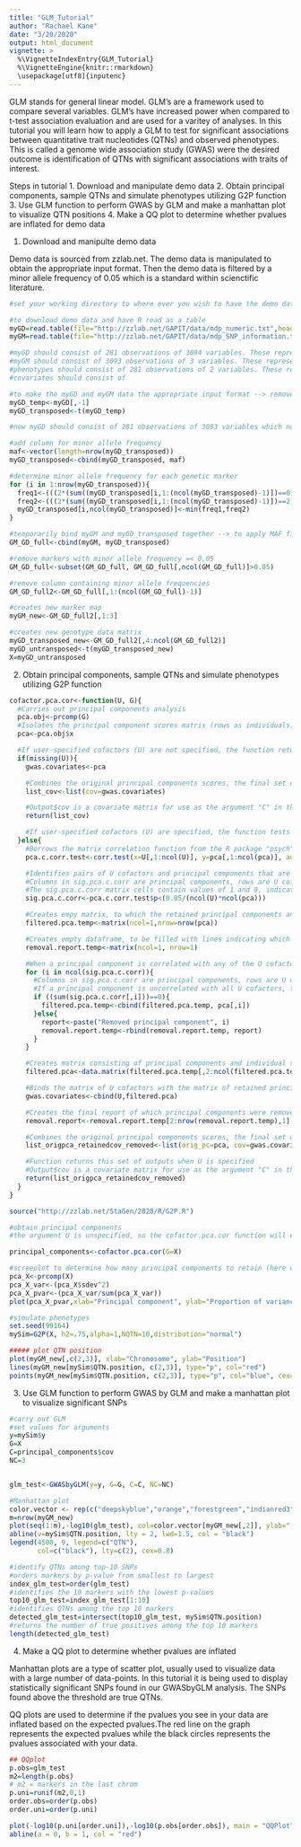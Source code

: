 ```yaml
---
title: "GLM_Tutorial"
author: "Rachael Kane"
date: "3/20/2020"
output: html_document
vignette: >
  %\VignetteIndexEntry{GLM_Tutorial}
  %\VignetteEngine{knitr::rmarkdown}
  \usepackage[utf8]{inputenc}
---
```


GLM stands for general linear model. GLM's are a framework used to compare several variables. GLM's have increased power when compared to t-test association evaluation and are used for a varitey of analyses. In this tutorial you will learn how to apply a GLM to test for significant associations between quantitative trait nucleotides (QTNs) and observed phenotypes. This is called a genome wide association study (GWAS) were the desired outcome is identification of QTNs with significant associations with traits of interest.  


Steps in tutorial
1. Download and manipulate demo data
2. Obtain principal components, sample QTNs and simulate phenotypes utilizing G2P function
3. Use GLM function to perform GWAS by GLM and make a manhattan plot to visualize QTN positions 
4. Make a QQ plot to determine whether pvalues are inflated for demo data


1. Download and manipulte demo data

Demo data is sourced from zzlab.net. The demo data is manipulated to obtain the appropriate input format. Then the demo data is filtered by a minor allele frequency of 0.05 which is a standard within scienctific literature. 


```r
#set your working directory to where ever you wish to have the demo data download

#to download demo data and have R read as a table
myGD=read.table(file="http://zzlab.net/GAPIT/data/mdp_numeric.txt",head=T)
myGM=read.table(file="http://zzlab.net/GAPIT/data/mdp_SNP_information.txt",head=T)

#myGD should consist of 281 observations of 3094 variables. These represent 281 individuals with 3093 genetic markers.
#myGM should consist of 3093 observations of 3 variables. These represent 3093 genetic markers and columns with SNP label, chromosome #, and base pair position.
#phenotypes should consist of 281 observations of 2 variables. These represent the 281 individuals taxa ID and their observaed phenotype score.
#covariates should consist of

#to make the myGD and myGM data the appropriate input format --> remove taxa ID column from myGD and transpose myGM
myGD_temp<-myGD[,-1]
myGD_transposed<-t(myGD_temp)

#now myGD should consist of 281 observations of 3093 variables which now matches the genetic markers listed in myGM

#add column for minor allele frequency
maf<-vector(length=nrow(myGD_transposed))
myGD_transposed<-cbind(myGD_transposed, maf)

#determine minor allele frequency for each genetic marker
for (i in 1:nrow(myGD_transposed)){
  freq1<-(((2*(sum((myGD_transposed[i,1:(ncol(myGD_transposed)-1)])==0)))+(1*(sum((myGD_transposed[i,1:(ncol(myGD_transposed)-1)])==1))))/(2*((ncol(myGD_transposed)))))
  freq2<-(((2*(sum((myGD_transposed[i,1:(ncol(myGD_transposed)-1)])==2)))+(1*(sum((myGD_transposed[i,1:(ncol(myGD_transposed)-1)])==1))))/(2*((ncol(myGD_transposed)))))
  myGD_transposed[i,ncol(myGD_transposed)]<-min(freq1,freq2)
}

#temporarily bind myGM and myGD_transposed together --> to apply MAF filter to both at same time
GM_GD_full<-cbind(myGM, myGD_transposed)

#remove markers with minor allele frequency =< 0.05
GM_GD_full<-subset(GM_GD_full, GM_GD_full[,ncol(GM_GD_full)]>0.05)

#remove column containing minor allele frequencies
GM_GD_full2<-GM_GD_full[,1:(ncol(GM_GD_full)-1)]

#creates new marker map
myGM_new<-GM_GD_full2[,1:3]

#creates new genotype data matrix
myGD_transposed_new<-GM_GD_full2[,4:ncol(GM_GD_full2)]
myGD_untransposed<-t(myGD_transposed_new)
X=myGD_untransposed


```

2. Obtain principal components, sample QTNs and simulate phenotypes utilizing G2P function

```r

cofactor.pca.cor<-function(U, G){
  #Carries out principal components analysis
  pca.obj<-prcomp(G)
  #Isolates the principal component scores matrix (rows as individuals, columns as principal components)
  pca<-pca.obj$x

  #If user-specified cofactors (U) are not specified, the function returns the principal component scores matrix
  if(missing(U)){
    gwas.covariates<-pca

    #Combines the original principal components scores, the final set of covariates (U + retained principal components)
    list_cov<-list(cov=gwas.covariates)

    #Output$cov is a covariate matrix for use as the argument "C" in the GWASbyGLM function
    return(list_cov)

    #If user-specified cofactors (U) are specified, the function tests for correlations between cofactors in U and principal components
  }else{
    #Borrows the matrix correlation function from the R package "psych"
    pca.c.corr.test<-corr.test(x=U[,1:ncol(U)], y=pca[,1:ncol(pca)], adjust="none")

    #Identifies pairs of U cofactors and principal components that are significantly correlated, with a Bonferroni correction for multiple testing
    #Columns in sig.pca.c.corr are principal components, rows are U cofactors
    #The sig.pca.c.corr matrix cells contain values of 1 and 0, indicating significant correlation or lack of correlation, respectively, between the principal component and U cofactor
    sig.pca.c.corr<-pca.c.corr.test$p<(0.05/(ncol(U)*ncol(pca)))

    #Creates empy matrix, to which the retained principal components and individual scores will be attached
    filtered.pca.temp<-matrix(ncol=1,nrow=nrow(pca))

    #Creates empty dataframe, to be filled with lines indicating which principal components are removed
    removal.report.temp<-matrix(ncol=1, nrow=1)

    #When a principal component is correlated with any of the U cofactors, it is removed
    for (i in ncol(sig.pca.c.corr)){
      #Columns in sig.pca.c.corr are principal components, rows are U cofactors
      #If a principal component is uncorrelated with all U cofactors, the sum down the column equals 0
      if ((sum(sig.pca.c.corr[,i]))==0){
        filtered.pca.temp<-cbind(filtered.pca.temp, pca[,i])
      }else{
        report<-paste("Removed principal component", i)
        removal.report.temp<-rbind(removal.report.temp, report)
      }
    }

    #Creates matrix consisting of principal components and individual scores for the uncorrelated principal components
    filtered.pca<-data.matrix(filtered.pca.temp[,2:ncol(filtered.pca.temp)])

    #Binds the matrix of U cofactors with the matrix of retained principal components
    gwas.covariates<-cbind(U,filtered.pca)

    #Creates the final report of which principal components were removed
    removal.report<-removal.report.temp[2:nrow(removal.report.temp),1]

    #Combines the original principal components scores, the final set of covariates (U + retained principal components, and the removal report)
    list_origpca_retainedcov_removed<-list(orig_pc=pca, cov=gwas.covariates, removed=removal.report)

    #Function returns this set of outputs when U is specified
    #Output$cov is a covariate matrix for use as the argument "C" in the GWASbyGLM function
    return(list_origpca_retainedcov_removed)
  }
}


```

```r
source("http://zzlab.net/StaGen/2020/R/G2P.R")

#obtain principal components
#the argument U is unspecified, so the cofactor.pca.cor function will essentially carry out PCA and return principal components and individual scores

principal_components<-cofactor.pca.cor(G=X)

#screeplot to determine how many principal components to retain (here we should retain about 3)
pca_X<-prcomp(X)
pca_X_var<-(pca_X$sdev^2)
pca_X_pvar<-(pca_X_var/sum(pca_X_var))
plot(pca_X_pvar,xlab="Principal component", ylab="Proportion of variance explained", ylim=c(0,0.07), type='b')

#simulate phenotypes
set.seed(99164)
mySim=G2P(X, h2=.75,alpha=1,NQTN=10,distribution="normal")

##### plot QTN position
plot(myGM_new[,c(2,3)], xlab="Chromosome", ylab="Position")
lines(myGM_new[mySim$QTN.position, c(2,3)], type="p", col="red")
points(myGM_new[mySim$QTN.position, c(2,3)], type="p", col="blue", cex=5)


```


3. Use GLM function to perform GWAS by GLM and make a manhattan plot to visualize significant SNPs

```{r#3}

#carry out GLM
#set values for arguments
y=mySim$y
G=X
C=principal_components$cov
NC=3


glm_test<-GWASbyGLM(y=y, G=G, C=C, NC=NC)

#Manhattan plot
color.vector <- rep(c("deepskyblue","orange","forestgreen","indianred3"),9)
m=nrow(myGM_new)
plot(seq(1:m),-log10(glm_test), col=color.vector[myGM_new[,2]], ylab="-log(P)", xlab="Marker position", sub="Vertical lines indicate QTN position", main="GWAS by GLM p-value vs position")
abline(v=mySim$QTN.position, lty = 2, lwd=1.5, col = "black")
legend(4500, 9, legend=c("QTN"),
       col=c("black"), lty=c(2), cex=0.8)

#identify QTNs among top-10 SNPs
#orders markers by p-value from smallest to largest
index_glm_test=order(glm_test)
#identifies the 10 markers with the lowest p-values
top10_glm_test=index_glm_test[1:10]
#identifies QTNs among the top 10 markers
detected_glm_test=intersect(top10_glm_test, mySim$QTN.position)
#returns the number of true positives among the top 10 markers
length(detected_glm_test)
```

4. Make a QQ plot to determine whether pvalues are inflated

Manhattan plots are a type of scatter plot, usually used to visualize data with a large number of data-points. In this tutorial it is being used to display statistically significant SNPs found in our GWASbyGLM analysis. The SNPs found above the threshold are true QTNs.


QQ plots are used to determine if the pvalues you see in your data are inflated based on the expected pvalues.The red line on the graph represents the expected pvalues while the black circles represents the pvalues associated with your data. 

```{r#4 }



## QQplot
p.obs=glm_test
m2=length(p.obs)
# m2 = markers in the last chrom
p.uni=runif(m2,0,1)
order.obs=order(p.obs)
order.uni=order(p.uni)

plot(-log10(p.uni[order.uni]),-log10(p.obs[order.obs]), main = "QQPlot")
abline(a = 0, b = 1, col = "red")

```
